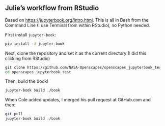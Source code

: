 ## Julie's workflow from RStudio

Based on <https://jupyterbook.org/intro.html>. This is all in Bash from the Command Line (I use Terminal from within RStudio), no Python needed. 

First install `jupyter-book`:
```bash
pip install -U jupyter-book
```

Next, clone the repository and set it as the current directory (I did this clicking from RStudio)
```bash
git clone https://github.com/NASA-Openscapes/openscapes_jupyterbook_test/
cd openscapes_jupyterbook_test
```

Then, build the book!
```bash
jupyter-book build ./book
```

When Cole added updates, I merged his pull request at GitHub.com and then: 
```bash
git pull
jupyter-book build ./book
```

